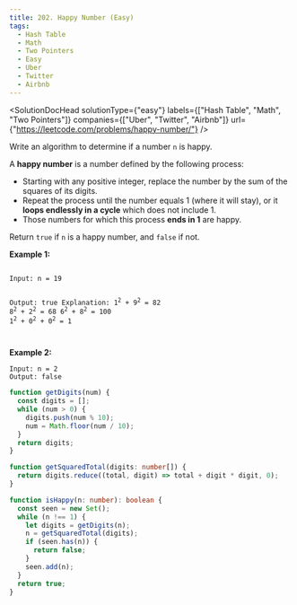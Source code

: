 ```yaml
---
title: 202. Happy Number (Easy)
tags:
  - Hash Table
  - Math
  - Two Pointers
  - Easy
  - Uber
  - Twitter
  - Airbnb
---
```



<SolutionDocHead
  solutionType={"easy"}
  labels={["Hash Table", "Math", "Two Pointers"]}
  companies={["Uber", "Twitter", "Airbnb"]}
  url={"https://leetcode.com/problems/happy-number/"}
/>

Write an algorithm to determine if a number `n` is happy.

A <b>happy number</b> is a number defined by the following process:

- Starting with any positive integer, replace the number by the sum of the squares of its digits.
- Repeat the process until the number equals 1 (where it will stay), or it <b>loops endlessly in a cycle</b> which does not include 1.
- Those numbers for which this process <b>ends in 1</b> are happy.

Return `true` if `n` is a happy number, and `false` if not.

<b>Example 1:</b>
<br />

<code>
Input: n = 19

Output: true
Explanation:
1<sup>2</sup> + 9<sup>2</sup> = 82
8<sup>2</sup> + 2<sup>2</sup> = 68
6<sup>2</sup> + 8<sup>2</sup> = 100
1<sup>2</sup> + 0<sup>2</sup> + 0<sup>2</sup> = 1

</code>

<b>Example 2:</b>

```
Input: n = 2
Output: false
```

```ts title=solution.ts
function getDigits(num) {
  const digits = [];
  while (num > 0) {
    digits.push(num % 10);
    num = Math.floor(num / 10);
  }
  return digits;
}

function getSquaredTotal(digits: number[]) {
  return digits.reduce((total, digit) => total + digit * digit, 0);
}

function isHappy(n: number): boolean {
  const seen = new Set();
  while (n !== 1) {
    let digits = getDigits(n);
    n = getSquaredTotal(digits);
    if (seen.has(n)) {
      return false;
    }
    seen.add(n);
  }
  return true;
}
```
